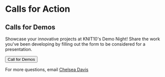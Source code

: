 
# Calls for Action  

## Calls for Demos

Showcase your innovative projects at KNIT10's Demo Night! Share the work you've been developing by filling out the form to be considered for a presentation. 

<div class="button-container">
<Button linkto="https://forms.gle/sMvmns92RJUcjGsD9">Call for Demos</Button>
</div>

For more questions, email [Chelsea Davis](mailto:cdavis@renci.org)
